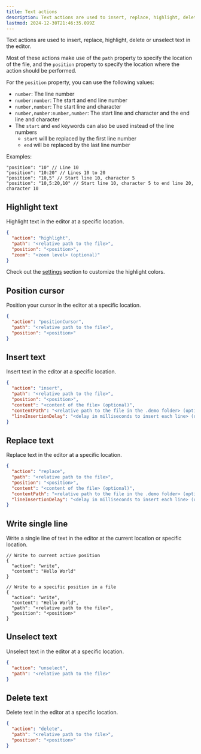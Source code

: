 ```yaml
---
title: Text actions
description: Text actions are used to insert, replace, highlight, delete or unselect text in the editor.
lastmod: 2024-12-30T21:46:35.099Z
---
```



Text actions are used to insert, replace, highlight, delete or unselect text in the editor.

Most of these actions make use of the `path` property to specify the location of the file, and the `position` property to specify the location where the action should be performed.

For the `position` property, you can use the following values:

- `number`: The line number
- `number:number`: The start and end line number
- `number,number`: The start line and character
- `number,number:number,number`: The start line and character and the end line and character
- The `start` and `end` keywords can also be used instead of the line numbers
  - `start` will be replaced by the first line number
  - `end` will be replaced by the last line number

Examples:

```jsonc
"position": "10" // Line 10
"position": "10:20" // Lines 10 to 20
"position": "10,5" // Start line 10, character 5
"position": "10,5:20,10" // Start line 10, character 5 to end line 20, character 10
```

## Highlight text

Highlight text in the editor at a specific location.

```json
{
  "action": "highlight",
  "path": "<relative path to the file>",
  "position": "<position>",
  "zoom": "<zoom level> (optional)"
}
```

<Aside>
Check out the <a href="../../references/settings" title="settings">settings</a> section to customize the highlight colors.
</Aside>

## Position cursor

Position your cursor in the editor at a specific location.

```json
{
  "action": "positionCursor",
  "path": "<relative path to the file>",
  "position": "<position>"
}
```

## Insert text

Insert text in the editor at a specific location.

```json
{
  "action": "insert",
  "path": "<relative path to the file>",
  "position": "<position>",
  "content": "<content of the file> (optional)",
  "contentPath": "<relative path to the file in the .demo folder> (optional)",
  "lineInsertionDelay": "<delay in milliseconds to insert each line> (optional)"
}
```

## Replace text

Replace text in the editor at a specific location.

```json
{
  "action": "replace",
  "path": "<relative path to the file>",
  "position": "<position>",
  "content": "<content of the file> (optional)",
  "contentPath": "<relative path to the file in the .demo folder> (optional)",
  "lineInsertionDelay": "<delay in milliseconds to insert each line> (optional)"
}
```

## Write single line

Write a single line of text in the editor at the current location or specific location.

```jsonc
// Write to current active position
{
  "action": "write",
  "content": "Hello World"
}

// Write to a specific position in a file
{
  "action": "write",
  "content": "Hello World",
  "path": "<relative path to the file>",
  "position": "<position>"
}
```

## Unselect text

Unselect text in the editor at a specific location.

```json
{
  "action": "unselect",
  "path": "<relative path to the file>"
}
```

## Delete text

Delete text in the editor at a specific location.

```json
{
  "action": "delete",
  "path": "<relative path to the file>",
  "position": "<position>"
}
```